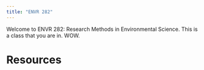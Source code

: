 ```yaml
---
title: "ENVR 282"
---
```


Welcome to ENVR 282: Research Methods in Environmental Science. This is a class that you are in. WOW.

# Resources


